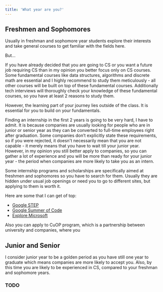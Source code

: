 ```yaml
---
title: 'What year are you?'
---
```


## Freshmen and Sophomores

Usually in freshman and sophomore year students explore their interests and take general courses to get familiar with the fields here. 

But…

If you have already decided that you are going to CS or you want a future job requiring CS than in my opinion you better focus only on CS courses. Some fundamental courses like data structures, algorithms and discrete math are essential and I highly recommend to study them meticulously - all other courses will be built on top of these fundamental courses. Additionally tech interviews will thoroughly check your knowledge of these fundamental courses, so you have at least 2 reasons to study them.

However, the learning part of your journey lies outside of the class. It is essential for you to build on your fundamentals. 

Finding an internship in the first 2 years is going to be very hard, I have to admit. It is because companies are usually looking for people who are in junior or senior year as they can be converted to full-time employees right after graduation. Some companies don’t explicitly state these requirements, so if you were rejected, it doesn't necessarily mean that you are not capable - it merely means that you have to wait till your junior year. However, in my opinion you still better apply to companies, so you can gather a lot of experience and you will be more than ready for your junior year - the period when companies are more likely to take you as an intern.

Some internship programs and scholarships are specifically aimed at freshmen and sophomores so you have to search for them. Usually they are hidden under usual job openings or need you to go to different sites, but applying to them is worth it. 

Here are some that I can get of top:
- [Google STEP](https://buildyourfuture.withgoogle.com/programs/step/)
- [Google Summer of Code](https://summerofcode.withgoogle.com/)
- [Explore Microsoft](https://careers.microsoft.com/us/en/job/650947/Internship-Opportunities-for-Students-Explore-Microsoft-Internship)

Also you can apply to CuOP program, which is a partnership between university and companies, where you 

## Junior and Senior

I consider junior year to be a golden period as you have still one year to graduate which means companies are more likely to accept you. Also, by this time you are likely to be experienced in CS, compared to your freshman and sophomore years. 

### TODO
